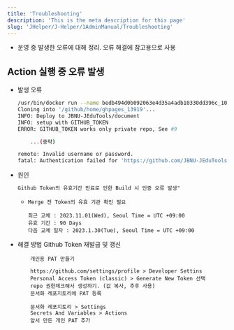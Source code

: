 ```yaml
---
title: 'Troubleshooting'
description: 'This is the meta description for this page'
slug: 'JHelper/J-Helper/1AdminManual/Troubleshooting'
--- 
```


- 운영 중 발생한 오류에 대해 정리. 오류 해결에 참고용으로 사용

## Action 실행 중 오류 발생
- 발생 오류
    ```bash
    /usr/bin/docker run --name bedb494d0b092063e4d35a4adb10330dd396c_1020e3 --label 5bedb4 --workdir /github/workspace --rm -e "GITHUB_TOKEN" -e "PUBLISH_BRANCH" -e "PUBLISH_DIR" -e "INPUT_EMPTYCOMMITS" -e "INPUT_KEEPFILES" -e "INPUT_FORCEORPHAN" -e "INPUT_USERNAME" -e "INPUT_USEREMAIL" -e "INPUT_COMMITMESSAGE" -e "INPUT_TAGNAME" -e "INPUT_TAGMESSAGE" -e "INPUT_TAGOVERWRITE" -e "HOME" -e "GITHUB_JOB" -e "GITHUB_REF" -e "GITHUB_SHA" -e "GITHUB_REPOSITORY" -e "GITHUB_REPOSITORY_OWNER" -e "GITHUB_REPOSITORY_OWNER_ID" -e "GITHUB_RUN_ID" -e "GITHUB_RUN_NUMBER" -e "GITHUB_RETENTION_DAYS" -e "GITHUB_RUN_ATTEMPT" -e "GITHUB_REPOSITORY_ID" -e "GITHUB_ACTOR_ID" -e "GITHUB_ACTOR" -e "GITHUB_TRIGGERING_ACTOR" -e "GITHUB_WORKFLOW" -e "GITHUB_HEAD_REF" -e "GITHUB_BASE_REF" -e "GITHUB_EVENT_NAME" -e "GITHUB_SERVER_URL" -e "GITHUB_API_URL" -e "GITHUB_GRAPHQL_URL" -e "GITHUB_REF_NAME" -e "GITHUB_REF_PROTECTED" -e "GITHUB_REF_TYPE" -e "GITHUB_WORKFLOW_REF" -e "GITHUB_WORKFLOW_SHA" -e "GITHUB_WORKSPACE" -e "GITHUB_ACTION" -e "GITHUB_EVENT_PATH" -e "GITHUB_ACTION_REPOSITORY" -e "GITHUB_ACTION_REF" -e "GITHUB_PATH" -e "GITHUB_ENV" -e "GITHUB_STEP_SUMMARY" -e "GITHUB_STATE" -e "GITHUB_OUTPUT" -e "RUNNER_OS" -e "RUNNER_ARCH" -e "RUNNER_NAME" -e "RUNNER_ENVIRONMENT" -e "RUNNER_TOOL_CACHE" -e "RUNNER_TEMP" -e "RUNNER_WORKSPACE" -e "ACTIONS_RUNTIME_URL" -e "ACTIONS_RUNTIME_TOKEN" -e "ACTIONS_CACHE_URL" -e GITHUB_ACTIONS=true -e CI=true -v "/var/run/docker.sock":"/var/run/docker.sock" -v "/home/runner/work/_temp/_github_home":"/github/home" -v "/home/runner/work/_temp/_github_workflow":"/github/workflow" -v "/home/runner/work/_temp/_runner_file_commands":"/github/file_commands" -v "/home/runner/work/document/document":"/github/workspace" 5bedb4:94d0b092063e4d35a4adb10330dd396c
    Cloning into '/github/home/ghpages_13919'...
    INFO: Deploy to JBNU-JEduTools/document
    INFO: setup with GITHUB_TOKEN
    ERROR: GITHUB_TOKEN works only private repo, See #9

        ...(중략)

    remote: Invalid username or password.
    fatal: Authentication failed for 'https://github.com/JBNU-JEduTools/document.git/'

    ```
- 원인
    ```md
    Github Token의 유효기간 만료로 인한 Build 시 인증 오류 발생"
    ```
    - `Merge 전 Token의 유효 기관 확인 필요`
        ```
        최근 교체 : 2023.11.01(Wed), Seoul Time = UTC +09:00
        유효 기간 : 90 Days
        다음 교체 일자 : 2023.1.30(Tue), Seoul Time = UTC +09:00
        ```

- 해결 방법
    Github Token 재발급 및 갱신
    ```
        개인용 PAT 만들기

        https://github.com/settings/profile > Developer Settins
        Personal Access Token (classic) > Generate New Token 선택
        repo 권한체크해서 생성하기. (값 복사, 추후 사용)
        문서화 레포지토리에 PAT 등록

        문서화 레포지토리 > Settings
        Secrets And Variables > Actions
        앞서 만든 개인 PAT 추가
    ``` 
